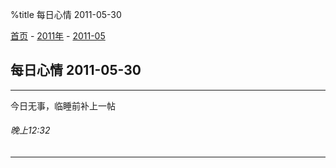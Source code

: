 %title 每日心情 2011-05-30

[[../../../index|首页]] - [[../index|2011年]] - [[index|2011-05]]
==每日心情 2011-05-30==
----
今日无事，临睡前补上一帖
======晚上12:32======
----
